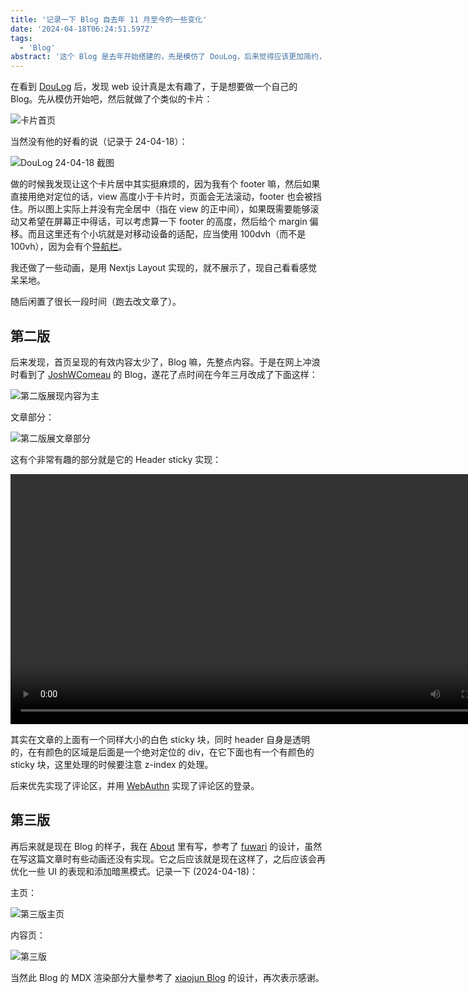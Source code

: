```yaml
---
title: '记录一下 Blog 自去年 11 月至今的一些变化'
date: '2024-04-18T06:24:51.597Z'
tags:
  - 'Blog'
abstract: '这个 Blog 是去年开始搭建的，先是模仿了 DouLog，后来觉得应该更加简约，于是换成了像 JoshWComeau 那种风格。再后来看到了一个不错的模板，遂又做了一些改变...'
---
```


在看到 [DouLog](https://im.daidr.me/) 后，发现 web 设计真是太有趣了，于是想要做一个自己的 Blog。先从模仿开始吧，然后就做了个类似的卡片：

![卡片首页](/images/2024-04-18-blog-change/卡片首页.webp)

当然没有他的好看的说（记录于 24-04-18）：

![DouLog 24-04-18 截图](/images/2024-04-18-blog-change/DouLog.webp)

做的时候我发现让这个卡片居中其实挺麻烦的，因为我有个 footer 嘛，然后如果直接用绝对定位的话，view 高度小于卡片时，页面会无法滚动，footer 也会被挡住。所以图上实际上并没有完全居中（指在 view 的正中间），如果既需要能够滚动又希望在屏幕正中得话，可以考虑算一下 footer 的高度，然后给个 margin 偏移。而且这里还有个小坑就是对移动设备的适配，应当使用 100dvh（而不是 100vh），因为会有个[导航栏](https://web.dev/blog/viewport-units#the-need-for-new-viewport-units)。

我还做了一些动画，是用 Nextjs Layout 实现的，就不展示了，现自己看看感觉呆呆地。

随后闲置了很长一段时间（跑去改文章了）。

## 第二版

后来发现，首页呈现的有效内容太少了，Blog 嘛，先整点内容。于是在网上冲浪时看到了 [JoshWComeau](https://www.joshwcomeau.com/) 的 Blog，遂花了点时间在今年三月改成了下面这样：

![第二版展现内容为主](/images/2024-04-18-blog-change/第二版展现内容为主.webp)

文章部分：

![第二版展文章部分](/images/2024-04-18-blog-change/第二版文章部分.webp)

这有个非常有趣的部分就是它的 Header sticky 实现：

<video width="800" controls playsInline>
  <source src="/images/2024-04-18-blog-change/Header演示.webm" type="video/webm" />
</video>

其实在文章的上面有一个同样大小的白色 sticky 块，同时 header 自身是透明的，在有颜色的区域是后面是一个绝对定位的 div，在它下面也有一个有颜色的 sticky 块，这里处理的时候要注意 z-index 的处理。

后来优先实现了评论区，并用 [WebAuthn](/posts/2024-04-12-webauthn) 实现了评论区的登录。

## 第三版

再后来就是现在 Blog 的样子，我在 [About](/about) 里有写，参考了 [fuwari](https://github.com/saicaca/fuwari) 的设计，虽然在写这篇文章时有些动画还没有实现。它之后应该就是现在这样了，之后应该会再优化一些 UI 的表现和添加暗黑模式。记录一下 (2024-04-18)：

主页：

![第三版主页](/images/2024-04-18-blog-change/第三版主页.webp)

内容页：

![第三版](/images/2024-04-18-blog-change/第三版内容页.webp)

当然此 Blog 的 MDX 渲染部分大量参考了 [xiaojun Blog](https://github.com/xiaojundebug/xiaojun.im) 的设计，再次表示感谢。
